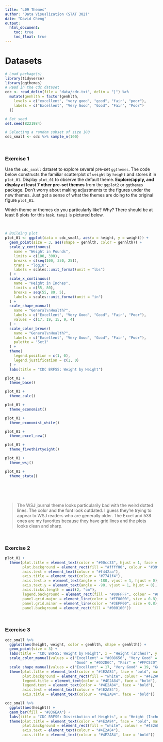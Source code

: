 ```yaml
---
title: "L09 Themes"
author: "Data Visualization (STAT 302)"
date: "David Cheng"
output:
  html_document:
    toc: true
    toc_float: true
---
```

 
# Datasets

```r
# Load package(s)
library(tidyverse)
library(ggthemes)
# Read in the cdc dataset
cdc <- read_delim(file = "data/cdc.txt", delim = "|") %>%
  mutate(genhlth = factor(genhlth,
    levels = c("excellent", "very good", "good", "fair", "poor"),
    labels = c("Excellent", "Very Good", "Good", "Fair", "Poor")
  ))

# Set seed
set.seed(8221984)

# Selecting a random subset of size 100
cdc_small <- cdc %>% sample_n(100)
```

<br>

### Exercise 1

Use the `cdc_small` dataset to explore several pre-set `ggthemes`. The code below constructs the familiar scatterplot of `weight` by `height` and stores it in `plot_01`. Display `plot_01` to observe the default theme. **Explore/apply, and display at least 7 other pre-set themes** from the `ggplot2` or `ggthemes` package. Don't worry about making adjustments to the figures under the new themes. Just get a sense of what the themes are doing to the original figure `plot_01`. 

Which theme or themes do you particularly like? Why? There should be at least 8 plots for this task. `temp1` is pictured below.

<br>

```r
# Building plot
plot_01 <- ggplot(data = cdc_small, aes(x = height, y = weight)) +
  geom_point(size = 3, aes(shape = genhlth, color = genhlth)) +
  scale_y_continuous(
    name = "Weight in Pounds",
    limits = c(100, 300),
    breaks = c(seq(100, 350, 25)),
    trans = "log10",
    labels = scales::unit_format(unit = "lbs")
  ) +
  scale_x_continuous(
    name = "Height in Inches",
    limits = c(55, 80),
    breaks = seq(55, 80, 5),
    labels = scales::unit_format(unit = "in")
  ) +
  scale_shape_manual(
    name = "General\nHealth?",
    labels = c("Excellent", "Very Good", "Good", "Fair", "Poor"),
    values = c(17, 19, 15, 9, 4)
  ) +
  scale_color_brewer(
    name = "General\nHealth?",
    labels = c("Excellent", "Very Good", "Good", "Fair", "Poor"),
    palette = "Set1"
  ) +
  theme(
    legend.position = c(1, 0),
    legend.justification = c(1, 0)
  ) +
  labs(title = "CDC BRFSS: Weight by Height")

plot_01 +
  theme_base()

plot_01 +
  theme_calc()
```


```r
plot_01 +
  theme_economist()

plot_01 +
  theme_economist_white()
```

```r
plot_01 +
  theme_excel_new()

plot_01 + 
  theme_fivethirtyeight()
```

```r
plot_01 +
  theme_wsj()

plot_01 + 
  theme_stata()
```
<br><br><br>

> The WSJ journal theme looks particularily bad with the weird dotted lines. The color and the font look outdated. I guess they're trying to appear to WSJ readers who are generally older. The Excel and 538 ones are my favorites because they have grid lines and the plots looks clean and sharp.

<br>

### Exercise 2
```r
plot_01 +
  theme(plot.title = element_text(color = "#00cc33", hjust = 1, face = "bold", margin = margin()),
        plot.background = element_rect(fill = "#ffff00", colour = "#39ff14", size = 10),
        axis.text = element_text(colour = "#f442aa"),
        axis.title = element_text(colour = "#7741f4"),
        axis.text.x = element_text(angle = -180, vjust = 1, hjust = 0),
        axis.text.y = element_text(angle = -90, vjust = 1, hjust = 0),
        axis.ticks.length = unit(2, "cm"),
        legend.background = element_rect(fill = "#00FFFF", colour = "#FF0000", size = 1),
        panel.grid.major = element_line(color = "#FF0000", size = 0.8),
        panel.grid.minor = element_line(color = "#3EFF00", size = 0.8),
        panel.background = element_rect(fill = "#000100"))
```

<br>


### Exercise 3

```r
cdc_small %>% 
  ggplot(aes(height, weight, color = genhlth, shape = genhlth)) +
  geom_point(size = 3) +
  labs(title = "CDC BRFSS: Weight by Height", x = "Height (Inches)", y = "Weight (Pounds)", color = "General\nHealth?", shape = "General\nHealth?") +
  scale_color_manual(values = c("Excellent" = "#008656", "Very Good" = "#7FCECD", 
                                "Good" = "#0D2D6C", "Fair" = "#FFC520", "Poor" = "#EF553F")) +
  scale_shape_manual(values = c("Excellent" = 17, "Very Good" = 19, "Good" = 15, "Fair" = 9, "Poor" = 4)) +
  theme(plot.title = element_text(color = "#4E2A84", face = "bold", margin = margin(t = 10, l = 5, b = 5)),
        plot.background = element_rect(fill = "white", colour = "#4E2A84", size = 3),
        legend.title = element_text(color = "#4E2A84", face = "bold"),
        legend.text = element_text(color = "#4E2A84", face = "bold"),
        axis.text = element_text(colour = "#4E2A84"),
        axis.title = element_text(colour = "#4E2A84", face = "bold"))

cdc_small %>% 
  ggplot(aes(height)) +
  geom_bar(fill = "#836EAA") +
  labs(title = "CDC BRFSS: Distribution of Heights", x = "Height (Inches)", y = "Number of Observations", color = "General\nHealth?", shape = "General\nHealth?") +
  theme(plot.title = element_text(color = "#4E2A84", face = "bold", margin = margin(t = 10, l = 5, b = 5)),
        plot.background = element_rect(fill = "white", colour = "#4E2A84", size = 3),
        axis.text = element_text(colour = "#4E2A84"),
        axis.title = element_text(colour = "#4E2A84", face = "bold"))
```




